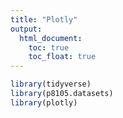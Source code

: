 ```yaml
---
title: "Plotly"
output: 
  html_document:
    toc: true
    toc_float: true
---
```


``` r
library(tidyverse)
library(p8105.datasets)
library(plotly)
```
